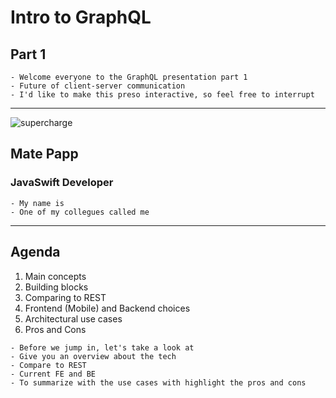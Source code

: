 
<Head>
  <title>Intro to GraphQL</title>
  <link rel="icon" type="image/png" href="favicon/favicon-32x32.png" sizes="32x32" />
  <link rel="icon" type="image/png" href="favicon/favicon-16x16.png" sizes="16x16" />
</Head>

# Intro to GraphQL

## Part 1

```notes
- Welcome everyone to the GraphQL presentation part 1
- Future of client-server communication
- I'd like to make this preso interactive, so feel free to interrupt
```

---

![supercharge](https://supercharge.io/assets/logo-d2a1ce45f1c600fd348d21a2ef4174da.svg)

## Mate Papp

### JavaSwift Developer

```notes
- My name is
- One of my collegues called me
```

---

## Agenda

1. Main concepts
2. Building blocks
3. Comparing to REST
4. Frontend (Mobile) and Backend choices
5. Architectural use cases
6. Pros and Cons

```notes
- Before we jump in, let's take a look at
- Give you an overview about the tech
- Compare to REST
- Current FE and BE
- To summarize with the use cases with highlight the pros and cons
```
